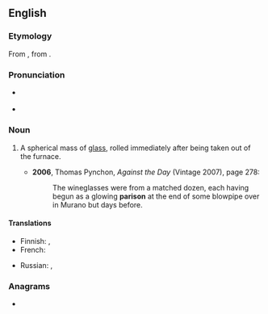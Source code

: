 ==English==

===Etymology===
From {{der|en|fr|paraison}}, from {{m|fr|parer||pare}}.

===Pronunciation===
* {{a|UK}} {{IPA|en|/ˈpæɹɪsən/}}
* {{a|US}} {{IPA|en|/ˈpɛɹəsən/}}

===Noun===
{{en-noun}}

# {{lb|en|glassblowing}} A spherical mass of [[glass]], rolled immediately after being taken out of the furnace.
#* '''2006''', Thomas Pynchon, ''Against the Day'' (Vintage 2007), page 278:
#*: The wineglasses were from a matched dozen, each having begun as a glowing '''parison''' at the end of some blowpipe over in Murano but days before.

====Translations====
{{trans-top|primary mass in glassblowing}}
* Finnish: {{t+|fi|aihio}}, {{t|fi|lasiaihio}}
* French: {{t+|fr|paraison|f}}
{{trans-mid}}
* Russian: {{t+|ru|ба́ночка|f}}, {{t+|ru|пу́лька|f}}
{{trans-bottom}}

===Anagrams===
* {{anagrams|en|a=ainoprs|asporin|pansori|saporin|soprani}}